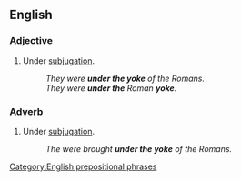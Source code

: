 ==English==

===Adjective===
{{en-adj|-}}

# {{lb|en|idiomatic}} Under [[subjugation]].
#: ''They were '''under the yoke''' of the Romans.''
#: ''They were '''under the''' Roman '''yoke'''.''

===Adverb===
{{en-adv|-}}

# {{lb|en|idiomatic}} Under [[subjugation]].
#: ''The were brought '''under the yoke''' of the Romans.''

[[Category:English prepositional phrases]]